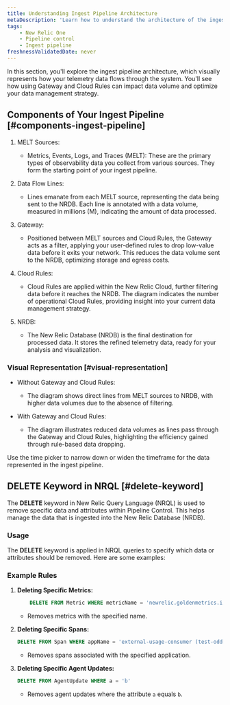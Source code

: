 ```yaml
---
title: Understanding Ingest Pipeline Architecture
metaDescription: 'Learn how to understand the architecture of the ingest pipeline in New Relic.'
tags:
    - New Relic One
    - Pipeline control
    - Ingest pipeline
freshnessValidatedDate: never
---
```


In this section, you'll explore the ingest pipeline architecture, which visually represents how your telemetry data flows through the system. You'll see how using Gateway and Cloud Rules can impact data volume and optimize your data management strategy.

## Components of Your Ingest Pipeline [#components-ingest-pipeline]

1. MELT Sources:
    
    * Metrics, Events, Logs, and Traces (MELT): These are the primary types of observability data you collect from various sources. They form the starting point of your ingest pipeline.

2. Data Flow Lines:

    * Lines emanate from each MELT source, representing the data being sent to the NRDB. Each line is annotated with a data volume, measured in millions (M), indicating the amount of data processed.

3. Gateway:

    * Positioned between MELT sources and Cloud Rules, the Gateway acts as a filter, applying your user-defined rules to drop low-value data before it exits your network. This reduces the data volume sent to the NRDB, optimizing storage and egress costs.

4. Cloud Rules:

    * Cloud Rules are applied within the New Relic Cloud, further filtering data before it reaches the NRDB. The diagram indicates the number of operational Cloud Rules, providing insight into your current data management strategy.

5. NRDB:

    * The New Relic Database (NRDB) is the final destination for processed data. It stores the refined telemetry data, ready for your analysis and visualization.

### Visual Representation [#visual-representation]

* Without Gateway and Cloud Rules:

    * The diagram shows direct lines from MELT sources to NRDB, with higher data volumes due to the absence of filtering.

* With Gateway and Cloud Rules:

    * The diagram illustrates reduced data volumes as lines pass through the Gateway and Cloud Rules, highlighting the efficiency gained through rule-based data dropping.

<callout variant="tip">
    Use the time picker to narrow down or widen the timeframe for the data represented in the ingest pipeline.
</callout>


## DELETE Keyword in NRQL [#delete-keyword]

The **DELETE** keyword in New Relic Query Language (NRQL) is used to remove specific data and attributes within Pipeline Control. This helps manage the data that is ingested into the New Relic Database (NRDB).

### Usage

The **DELETE** keyword is applied in NRQL queries to specify which data or attributes should be removed. Here are some examples:

### Example Rules

1. **Deleting Specific Metrics:**

    ```sql
        DELETE FROM Metric WHERE metricName = 'newrelic.goldenmetrics.infra.kubernetes_pod.podScheduled'
    ```

    * Removes metrics with the specified name.

2. **Deleting Specific Spans:**

    ```sql 
    DELETE FROM Span WHERE appName = 'external-usage-consumer (test-odd-wire)'
    ```

    * Removes spans associated with the specified application.

3. **Deleting Specific Agent Updates:**

    ```sql
    DELETE FROM AgentUpdate WHERE a = 'b'
    ```

    * Removes agent updates where the attribute `a` equals `b`.
